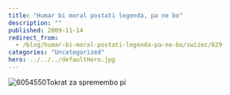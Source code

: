 ```yaml
---
title: "Humar bi moral postati legenda, pa ne bo"
description: ""
published: 2009-11-14
redirect_from:
  - /blog/humar-bi-moral-postati-legenda-pa-ne-bo/swizec/829
categories: "Uncategorized"
hero: ../../../defaultHero.jpg
---
```


![6054550](https://swizec.com/wp-content/uploads/2009/11/6054550-300x225.jpg "6054550")Tokrat za spremembo pi

